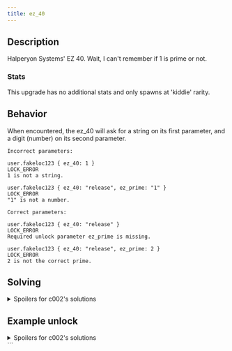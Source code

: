 ```yaml
---
title: ez_40
---
```


## Description

Halperyon Systems' EZ 40. Wait, I can't remember if 1 is prime or not.

### Stats

This upgrade has no additional stats and only spawns at 'kiddie' rarity.

## Behavior

When encountered, the ez_40 will ask for a string on its first parameter, and a digit (number) on its second parameter.

```
Incorrect parameters:

user.fakeloc123 { ez_40: 1 }
LOCK_ERROR
1 is not a string.

user.fakeloc123 { ez_40: "release", ez_prime: "1" }
LOCK_ERROR
"1" is not a number.

Correct parameters:

user.fakeloc123 { ez_40: "release" }
LOCK_ERROR
Required unlock parameter ez_prime is missing.

user.fakeloc123 { ez_40: "release", ez_prime: 2 }
LOCK_ERROR
2 is not the correct prime.
```

## Solving

<details>
  <summary>Spoilers for c002's solutions</summary>

Possible strings for first parameter: "open", "unlock", "release"

Possible digits for second parameter: 2, 3, 5, 7, 11, 13, 17, 19, 23, 29, 31, 37, 41, 43, 47, 53,
59, 61, 67, 71, 73, 79, 83, 89, 97

</details>

## Example unlock

<details>
  <summary>Spoilers for c002's solutions</summary>

```
user.fakeloc123 { ez_40: "release", c002_complement: "purple" }
WARNING: BINMAT security shell inactive. Intelligent defense system offline.
LOCK_UNLOCKED
System <user> breached.
Connection terminated.
```

</details>
```

